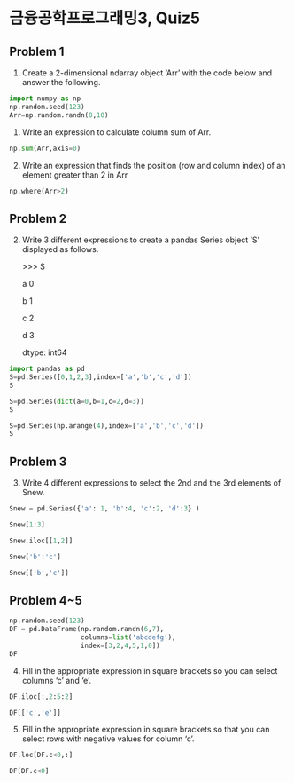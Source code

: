# 금융공학프로그래밍3, Quiz5 {.unnumbered}

## Problem 1

1. Create a 2-dimensional ndarray object 'Arr' with the code below and answer the following.
```python
import numpy as np
np.random.seed(123)
Arr=np.random.randn(8,10)
```

(1) Write an expression to calculate column sum of Arr.
```python
np.sum(Arr,axis=0)
```

(2) Write an expression that finds the position (row and column index) of an element greater than 2 in Arr

```python
np.where(Arr>2)
```

## Problem 2

2. Write 3 different expressions to create a pandas Series object 'S' displayed as follows.

    \>>> S

    a 0

    b 1

    c 2

    d 3

    dtype: int64

```python
import pandas as pd
S=pd.Series([0,1,2,3],index=['a','b','c','d'])
S
```

```python
S=pd.Series(dict(a=0,b=1,c=2,d=3))
S
```

```python
S=pd.Series(np.arange(4),index=['a','b','c','d'])
S
```

## Problem 3

3. Write 4 different expressions to select the 2nd and the 3rd elements of Snew.
```python
Snew = pd.Series({'a': 1, 'b':4, 'c':2, 'd':3} )
```

```python
Snew[1:3]
```

```python
Snew.iloc[[1,2]]
```

```python
Snew['b':'c']
```
```python
Snew[['b','c']]
```

## Problem 4~5

```python
np.random.seed(123)
DF = pd.DataFrame(np.random.randn(6,7),
                  columns=list('abcdefg'),
                  index=[3,2,4,5,1,0])
DF
```

4. Fill in the appropriate expression in square brackets so you can select columns 'c' and 'e'.

```python
DF.iloc[:,2:5:2]
```

```python
DF[['c','e']]
```

5. Fill in the appropriate expression in square brackets so that you can select rows with negative values for column 'c'.

```python
DF.loc[DF.c<0,:]
```

```python
DF[DF.c<0]
```